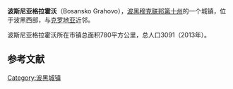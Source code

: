 {{Infobox settlement
| name                    = 波斯尼亚格拉霍沃
| native_name             = Bosansko Grahovo<br>{{lang|sr|Босанско Грахово}}
| settlement_type         = 市镇
| image_skyline           = Bosansko Grahovo, rozstřílený dům.jpg
| imagesize               = 
| image_caption           = 
| image_flag              = 
| flag_size               = 
| image_shield            = 
| shield_size             = 
| pushpin_map             = Bosnia
| pushpin_label_position  = 
| pushpin_map_caption     = 在波黑的位置
| latd  =44 |latm  =10  |lats  =46 |latNS  = N 
| longd =16   |longm =21 |longs =49 |longEW = E 
| coordinates_type        = region:ES_type:city
| coordinates_display     = inline,title
| image_map               = 
| map_caption             = 
| subdivision_type        = 国家
| subdivision_name        = 波黑
| subdivision_type1       = [[波斯尼亚和黑塞哥维那政区|政治实体]]
| subdivision_name1       = [[穆克联邦|穆克联邦]]
| area_total_km2          = 780
| elevation_m             = 
| population_total        = 3091
| population_as_of        = 2013年
| population_density_km2  = auto
| timezone1               = [[欧洲中部时间|CET]]
| utc_offset1             = +1
| timezone1_DST           = [[欧洲中部夏令时间|CEST]]
| utc_offset1_DST         = +2
| footnotes               = 
}}
'''波斯尼亚格拉霍沃'''（Bosansko Grahovo），[[波黑|波黑]][[穆克联邦|穆克联邦]][[第十州|第十州]]的一个城镇，位于波黑西部，与[[克罗地亚|克罗地亚]]近邻。

波斯尼亚格拉霍沃所在市镇总面积780平方公里，总人口3091（2013年）。


==参考文献==
{{reflist}}

{{Authority control}}
[[Category:波黑城镇|Category:波黑城镇]]